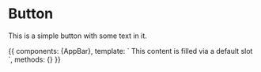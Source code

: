 
<Meta title="Components/Header" component={AppBar}/>

# Button

<ArgsTable of={AppBar}/>

This is a simple button with some text in it.

<Canvas>
  <Story name="Default">
    {{
      components: {AppBar},
      template: `
          <app-bar logo="header-logo-white.png">
            This content is filled via a default slot
          </app-bar>`,
      methods: {}
    }}
  </Story>
</Canvas>